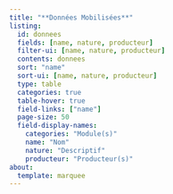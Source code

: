 ```yaml
---
title: "**Données Mobilisées**"
listing:
  id: donnees
  fields: [name, nature, producteur]
  filter-ui: [name, nature, producteur]
  contents: donnees
  sort: "name"
  sort-ui: [name, nature, producteur]
  type: table
  categories: true
  table-hover: true
  field-links: ["name"]
  page-size: 50
  field-display-names:
    categories: "Module(s)"
    name: "Nom"
    nature: "Descriptif"
    producteur: "Producteur(s)"
about:
  template: marquee
---
```

